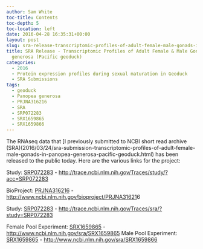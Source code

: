 ```yaml
---
author: Sam White
toc-title: Contents
toc-depth: 5
toc-location: left
date: 2016-04-28 16:35:31+00:00
layout: post
slug: sra-release-transcriptomic-profiles-of-adult-female-male-gonads-in-panopea-generosa-pacific-geoduck
title: SRA Release - Transcriptomic Profiles of Adult Female & Male Gonads in Panopea
  generosa (Pacific geoduck)
categories:
  - 2016
  - Protein expression profiles during sexual maturation in Geoduck
  - SRA Submissions
tags:
  - geoduck
  - Panopea generosa
  - PRJNA316216
  - SRA
  - SRP072283
  - SRX1659865
  - SRX1659866
---
```


The RNAseq data that [I previously submitted to NCBI short read archive (SRA)(2016/03/24/sra-submission-transcriptomic-profiles-of-adult-female-male-gonads-in-panopea-generosa-pacific-geoduck.html) has been released to the public today. Here are the various links for the project:

Study: [SRP072283](https://trace.ncbi.nlm.nih.gov/Traces/study/?acc=SRP072283) - [http://trace.ncbi.nlm.nih.gov/Traces/study/?acc=SRP072283](http://trace.ncbi.nlm.nih.gov/Traces/study/?acc=SRP072283)



BioProject: [PRJNA316216](https://www.ncbi.nlm.nih.gov/bioproject/PRJNA316216) - [http://www.ncbi.nlm.nih.gov/bioproject/PRJNA31621](http://www.ncbi.nlm.nih.gov/bioproject/PRJNA31621)6

Study: [SRP072283](https://trace.ncbi.nlm.nih.gov/Traces/sra/?study=SRP072283) - [http://trace.ncbi.nlm.nih.gov/Traces/sra/?study=SRP072283
](https://trace.ncbi.nlm.nih.gov/Traces/sra/?study=SRP072283)

Female Pool Experiment: [SRX1659865](https://www.ncbi.nlm.nih.gov/sra/SRX1659865) - [http://www.ncbi.nlm.nih.gov/sra/SRX1659865
](https://www.ncbi.nlm.nih.gov/sra/SRX1659865)
Male Pool Experiment: [SRX1659865](https://www.ncbi.nlm.nih.gov/sra/SRX1659866) - [http://www.ncbi.nlm.nih.gov/sra/SRX1659866](http://www.ncbi.nlm.nih.gov/sra/SRX1659866)

